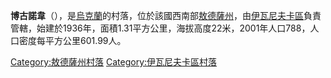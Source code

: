 {{coord|47|1|42|N|30|27|38|E|scale:30000|display=title}}

'''博古諾韋'''（{{lang-uk|Богунове}}），是[[烏克蘭|烏克蘭]]的村落，位於該國西南部[[敖德薩州|敖德薩州]]，由[[伊瓦尼夫卡區|伊瓦尼夫卡區]]負責管轄，始建於1936年，面積1.31平方公里，海拔高度22米，2001年人口788，人口密度每平方公里601.99人。

{{DEFAULTSORT:Богунове}}
[[Category:敖德薩州村落|Category:敖德薩州村落]]
[[Category:伊瓦尼夫卡區村落|Category:伊瓦尼夫卡區村落]]


{{Odessa-geo-stub}}
